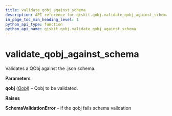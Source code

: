 ```yaml
---
title: validate_qobj_against_schema
description: API reference for qiskit.qobj.validate_qobj_against_schema
in_page_toc_min_heading_level: 1
python_api_type: function
python_api_name: qiskit.qobj.validate_qobj_against_schema
---
```


<span id="validate-qobj-against-schema" />

# validate\_qobj\_against\_schema

<Function id="qiskit.qobj.validate_qobj_against_schema" isDedicatedPage={true} github="https://github.com/qiskit/qiskit/tree/stable/0.14/qiskit/qobj/utils.py" signature="validate_qobj_against_schema(qobj)">
  Validates a QObj against the .json schema.

  **Parameters**

  **qobj** ([*Qobj*](qiskit.qobj.Qobj "qiskit.qobj.Qobj")) – Qobj to be validated.

  **Raises**

  **SchemaValidationError** – if the qobj fails schema validation
</Function>


